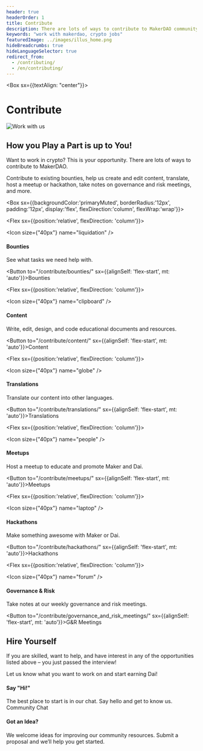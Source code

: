 ```yaml
---
header: true
headerOrder: 1
title: Contribute
description: There are lots of ways to contribute to MakerDAO community development. Contribute to existing bounties, help us create and edit content, translate, host a meetup or hackathon, take notes on governance and risk meetings, and more.
keywords: "work with makerdao, crypto jobs"
featuredImage: ../images/illus_home.png
hideBreadcrumbs: true
hideLanguageSelector: true
redirect_from:
  - /contributing/
  - /en/contributing/
---
```


<Box sx={{textAlign: "center"}}>

# Contribute

![Work with us](/images/illus_work.png)

</Box>

## How you Play a Part is up to You!

Want to work in crypto? This is your opportunity. There are lots of ways to contribute to MakerDAO.

Contribute to existing bounties, help us create and edit content, translate, host a meetup or hackathon, take notes on governance and risk meetings, and more.

<Box sx={{backgroundColor:'primaryMuted', borderRadius:'12px', padding:'12px', display:'flex', flexDirection:'column', flexWrap:'wrap'}}>

<Chocolate>

<Flex sx={{position:'relative', flexDirection: 'column'}}>

<Icon size={"40px"} name="liquidation" />

#### Bounties

See what tasks we need help with.

<Button to="/contribute/bounties/" sx={{alignSelf: 'flex-start', mt: 'auto'}}>Bounties</Button>

</Flex>

<Flex sx={{position:'relative', flexDirection: 'column'}}>

<Icon size={"40px"} name="clipboard" />

#### Content

Write, edit, design, and code educational documents and resources.

<Button to="/contribute/content/" sx={{alignSelf: 'flex-start', mt: 'auto'}}>Content</Button>

</Flex>

<Flex sx={{position:'relative', flexDirection: 'column'}}>

<Icon size={"40px"} name="globe" />

#### Translations

Translate our content into other languages.

<Button to="/contribute/translations/" sx={{alignSelf: 'flex-start', mt: 'auto'}}>Translations</Button>

</Flex>

<Flex sx={{position:'relative', flexDirection: 'column'}}>

<Icon size={"40px"} name="people" />

#### Meetups

Host a meetup to educate and promote Maker and Dai.

<Button to="/contribute/meetups/" sx={{alignSelf: 'flex-start', mt: 'auto'}}>Meetups</Button>

</Flex>

<Flex sx={{position:'relative', flexDirection: 'column'}}>

 <Icon size={"40px"} name="laptop" />

#### Hackathons

Make something awesome with Maker or Dai.

<Button to="/contribute/hackathons/" sx={{alignSelf: 'flex-start', mt: 'auto'}}>Hackathons</Button>

</Flex>

<Flex sx={{position:'relative', flexDirection: 'column'}}>

<Icon size={"40px"} name="forum" />

#### Governance & Risk

Take notes at our weekly governance and risk meetings.

<Button to="/contribute/governance_and_risk_meetings/" sx={{alignSelf: 'flex-start', mt: 'auto'}}>G&R Meetings</Button>

</Flex>

</Chocolate>

</Box>

<InfoBlock>

<Box>

## Hire Yourself

If you are skilled, want to help, and have interest in any of the opportunities listed above – you just passed the interview!

Let us know what you want to work on and start earning Dai!

</Box>

</InfoBlock>

<Tout>

<Box>

#### Say "Hi!"
The best place to start is in our chat. Say hello and get to know us. <Link to="https://chat.makerdao.com/channel/community-development">Community Chat</Link>

</Box>

<Box>

#### Got an Idea?
We welcome ideas for improving our community resources. Submit a <Link to="/funding/community-projects/">proposal</Link> and we’ll help you get started.

</Box>

</Tout>
